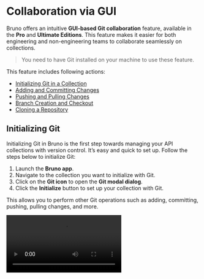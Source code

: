 
# **Collaboration via GUI** <PremiumBadge />

Bruno offers an intuitive **GUI-based Git collaboration** feature, available in the **Pro** and **Ultimate Editions**. This feature makes it easier for both engineering and non-engineering teams to collaborate seamlessly on collections.

> You need to have Git installed on your machine to use these feature.


This feature includes following actions:

- [Initializing Git in a Collection](#initializing-git)
- [Adding and Committing Changes](#adding-and-committing-changes)
- [Pushing and Pulling Changes](#pushing-and-pulling-changes)
- [Branch Creation and Checkout](#branch-creation-and-checkout)
- [Cloning a Repository](#cloning-collections-from-github)


## **Initializing Git**

Initializing Git in Bruno is the first step towards managing your API collections with version control. It’s easy and quick to set up. Follow the steps below to initialize Git:

1. Launch the **Bruno app**.
2. Navigate to the collection you want to initialize with Git.
3. Click on the **Git icon** to open the **Git modal dialog**.
4. Click the **Initialize** button to set up your collection with Git.

 This allows you to perform other Git operations such as adding, committing, pushing, pulling changes, and more.


<Video src="/assets/demo-git-initialise.mov" />


## **Connecting to Remote Repository**

Once you have initialized your collection, the next step is to connect it to a remote Git repository. 

1. **Create a Remote Repository on GitHub:**
   - Log in to your GitHub account and create a new repository.
   - Note the repository URL, which will be used to link your local collection.

2. **Connect Your Local Collection to the Remote Repository:**
   - Open a terminal and navigate to the folder where your collection is stored.
   - Run the following commands to initialize Git, commit your changes, and link the local collection to the remote repository.

   ```bash
   git add .
   git commit -m "Initial commit"
   git branch -M main
   git remote add origin https://github.com/username/repo-name.git
   git push -u origin main

3. Replace `username` with your GitHub username and `repo-name` with the name of the repository you created.

After completing the above steps, your collection will be pushed to GitHub and should be visible in your repository.
Once your collection is connected to the remote repository, you can manage it directly from the Bruno app.

## **Adding and Committing Changes**

Once you’ve made changes to your collection in Bruno, you can easily commit those changes using the Git UI. This allows you to track changes and collaborate with your team efficiently.

Follow these steps to add and commit changes:

1. Navigate to Your Collection and Access **Git UI**.
2. Go to the **Changes Tab**. 
3. Click on **add icon** for the changes you want to commit.
4. Click on **Commit Changes** button. 
5. Write a Commit Message and click **Commit**. 

> You can commit all changes in a single click by pressing the **Add All Changes** button.

By following these steps, your changes are now committed and tracked in Git, ready to be pushed or shared with others.

<Video src="/assets/demo-adding-and-committing-changes.mov" />



## **Branch Creation and Checkout**

With branches in **Bruno**, you can manage your code effectively by isolating different features or tasks.

> You need to commit some changes to the **main** branch before you can create a new branch.


1. Open to the **Collection**.

2. Click on the **Main** and Create a **New Branch**.

3. Enter **Branch Name**.

5. Click on **Save** button.

<Video src="/assets/branch-and-checkout.mp4" />
   
Once the branch is created, you can start making changes to the branch.
You can **push** changes from your local environment to the remote repository or **pull** changes from the remote to your local branch.


## **Pushing and Pulling Changes**

The GUI-based Git integration in Bruno allows both engineering and non-engineering teams to work together in a fast, efficient, and accurate manner. This integration ensures that your collections remain consistently up-to-date across all team members.

>  Before you can push or pull changes, ensure that the **remote repository** is linked to your project. 


### **Pushing Changes**
Push your local changes to the remote repository with just a few clicks.

1. Click on **main** and Select **Push**.
2. Confirm the **Remote Server** configurations.
3. Click on **Push** button.

Now you can see all your local changes pushed to the remote repository.

<Video src="/assets/demo-git-push.mov" />



